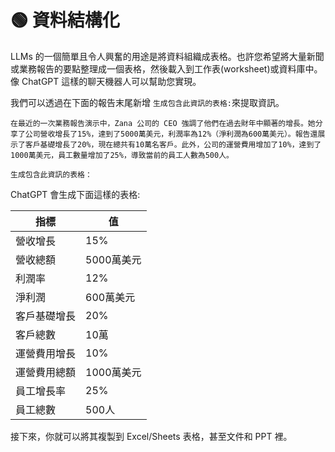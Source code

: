 
# 🟢 資料結構化

LLMs 的一個簡單且令人興奮的用途是將資料組織成表格。也許您希望將大量新聞或業務報告的要點整理成一個表格，然後載入到工作表(worksheet)或資料庫中。像 ChatGPT 這樣的聊天機器人可以幫助您實現。

我們可以透過在下面的報告末尾新增 `生成包含此資訊的表格:`來提取資訊。

```text
在最近的一次業務報告演示中，Zana 公司的 CEO 強調了他們在過去財年中顯著的增長。她分享了公司營收增長了15%，達到了5000萬美元，利潤率為12%（淨利潤為600萬美元）。報告還展示了客戶基礎增長了20%，現在總共有10萬名客戶。此外，公司的運營費用增加了10%，達到了1000萬美元，員工數量增加了25%，導致當前的員工人數為500人。

生成包含此資訊的表格：
```

ChatGPT 會生成下面這樣的表格:

| 指標         | 值         |
| ------------ | ---------- |
| 營收增長     | 15%        |
| 營收總額     | 5000萬美元 |
| 利潤率       | 12%        |
| 淨利潤       | 600萬美元  |
| 客戶基礎增長 | 20%        |
| 客戶總數     | 10萬       |
| 運營費用增長 | 10%        |
| 運營費用總額 | 1000萬美元 |
| 員工增長率   | 25%        |
| 員工總數     | 500人      |

接下來，你就可以將其複製到 Excel/Sheets 表格，甚至文件和 PPT 裡。
